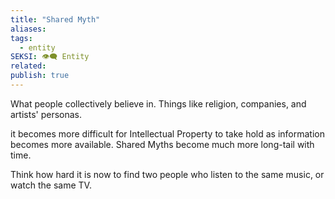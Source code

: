 ```yaml
---
title: "Shared Myth"
aliases: 
tags:
  - entity
SEKSI: 👁️‍🗨️ Entity
related:
publish: true
---
```



What people collectively believe in. Things like religion, companies, and artists' personas.

it becomes more difficult for Intellectual Property to take hold as information becomes more available. Shared Myths become much more long-tail with time.

Think how hard it is now to find two people who listen to the same music, or watch the same TV.
